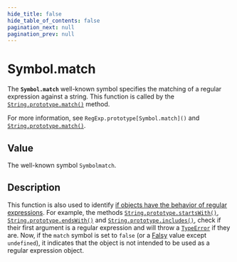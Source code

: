 ```yaml
---
hide_title: false
hide_table_of_contents: false
pagination_next: null
pagination_prev: null
---
```

# Symbol.match

The **`Symbol.match`** well-known symbol specifies the matching of a regular expression against a string. This function is called by the [`String.prototype.match()`](../../globals/String/prototype/match.md) method.

For more information, see `RegExp.prototype[Symbol.match]()` and [`String.prototype.match()`](../../globals/String/prototype/match.md).

## Value

The well-known symbol `Symbolmatch`.

## Description

This function is also used to identify [if objects have the behavior of regular expressions](https://developer.mozilla.org/docs/Web/JavaScript/Reference/Global_Objects/RegExp#special_handling_for_regexes). For example, the methods [`String.prototype.startsWith()`](../../globals/String/prototype/startsWith.md), [`String.prototype.endsWith()`](../../globals/String/prototype/endsWith.md) and [`String.prototype.includes()`](../../globals/String/prototype/includes.md), check if their first argument is a regular expression and will throw a [`TypeError`](../../globals/TypeError/TypeError.md) if they are. Now, if the `match` symbol is set to `false` (or a [Falsy](https://developer.mozilla.org/docs/Glossary/Falsy) value except `undefined`), it indicates that the object is not intended to be used as a regular expression object.
